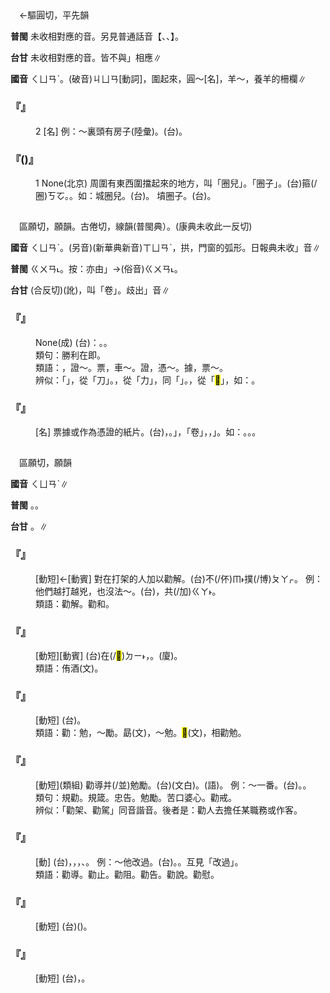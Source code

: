 
=={{ruby|圈|ㄑㄩㄢˋ}}==

　←驅圓切，平先韻{{ruby|＝|ㄑㄩㄢ}}

'''普閩''' 未收相對應的音。另見普通話音【{{ruby|圈|ㄑㄩㄢ}}、{{ruby|圈|ㄐㄩㄢ}}、{{ruby|圈|ㄐㄩㄢˋ}}】。

'''台甘''' 未收相對應的音{{ruby|。|ㄎㄨㄢˊ}}{{ruby|。|ㄎㄨㄢ}}。皆不與{{ruby|「|ㄑㄩㄢˋ}}」相應∥

'''國音''' <rt>ㄑㄩㄢˋ</rt>。(破音)<rt>ㄐㄩㄢ</rt>[動詞]，圍起來{{ruby|。|ㄑㄩㄢ}}，圓～{{ruby|。|ㄐㄩㄢˋ}}[名]，羊～，養羊的柵欄∥

    

==='''『{{ruby|圈|ㄑㄩㄢˋ}}{{ruby|兒|ㄦ}}』'''===
:2  [名] 例：～裏頭有房子(陸彙)。(台){{ruby|圍|ㄨㄧˊ}}{{ruby|仔|ㄚ}}{{ruby|內|ㄌㄞ˫}}{{ruby|有|ㄨ˫}}{{ruby|厝|ㄘㄨ˪}}。
    

==='''『{{ruby|圈|ㄑㄩㄢˋ}}({{ruby|兒|ㄦ}})』'''===
:1  None(北京) 周圍有東西圍擋起來的地方，叫「圈兒」。「圈子」。(台)箍(/圈)<rt>ㄎㆦ</rt>{{ruby|圍|ㄨㄧˊ}}{{ruby|內|ㄌㄞ˫}}。{{ruby|圍|ㄨㄧˊ}}{{ruby|仔|ㄚ}}{{ruby|內|ㄌㄞ˫}}。如：城圈兒。(台){{ruby|城|ㄒㄧㆩˊ}}{{ruby|圍|ㄨㄧˊ}}。 墳圈子。(台){{ruby|墓|ㆠㆲ˫}}{{ruby|/|ㆠㆦ˫}}{{ruby|圍|ㄨㄧˊ}}{{ruby|內|ㄌㄞ˫}}。
    

=={{ruby|券|ㄑㄩㄢˋ}}==

　區願切，願韻。古倦切，線韻(普閩典）。(康典未收此一反切)

'''國音''' <rt>ㄑㄩㄢˋ</rt>。(另音)(新華典新音)<rt>ㄒㄩㄢˋ</rt>，拱{{ruby|～|ㄒㄩㄢˋ}}，門窗的弧形。日報典未收{{ruby|「|ㄒㄩㄢˋ}}」音∥

'''普閩''' <rt>ㄍㄨㄢ˪</rt>。按：亦由{{ruby|「|ㄎㄨㄢ˪}}」→(俗音)<rt>ㄍㄨㄢ˪</rt>。

'''台甘''' {{ruby|(文)|ㄎㄨㄢ˪}}(合反切){{ruby|→|ㄍㄨㄢ˪}}(訛)，叫「卷」。歧出{{ruby|「|ㄍㆭ˪}}」音∥

    

==='''『{{ruby|勝|ㄕㄥˋ}}{{ruby|券|ㄑㄩㄢˋ}}{{ruby|在|ㄗㄞˋ}}{{ruby|握|ㄨㄛˋ}}』'''===
: None(成) (台){{ruby|是|ㄒㄧ˫}}{{ruby|講|ㄍㆲˋ}}{{ruby|→|ㄍㆲ}}：{{ruby|有|ㄨ˫}}{{ruby|勝|ㄒㄧㄥ˪}}{{ruby|利|ㄌㄧ˫}}{{ruby|取|ㄘㄨˋ}}{{ruby|勝|ㄒㄧㄥ˪}}{{ruby|丌|ㆤ}}{{ruby|把|ㄅㄚˋ}}{{ruby|握|ㄚㆶ}}。{{ruby|有|ㄨ˫}}{{ruby|勝|ㄒㄧㄥ˪}}{{ruby|算|ㄙㄨㄢ˪}}。
:類句：勝利在即。
:
:類語：{{ruby|券|ㄑㄩㄢˋ}}，證～。票，車～。證，憑～。據，票～。
:
:辨似：「{{ruby|券|ㄑㄩㄢˋ}}」，從「刀」。{{ruby|<mark>&#xf9a45;</mark>|ㄐㄩㄢˋ}}，從「力」，同「{{ruby|倦|ㄐㄩㄢˋ}}」。{{ruby|卷|ㄐㄩㄢˋ}}，從「<mark>&#xfa0e0;</mark>」，如：{{ruby|考|ㄎㄠˇ}}{{ruby|卷|ㄐㄩㄢˋ}}。
:
    

==='''『{{ruby|券|ㄑㄩㄢˋ}}』'''===
: [名] 票據或作為憑證的紙片。(台){{ruby|字|ㆢㄧ˫}}{{ruby|/|ㄌㄧ˫}}{{ruby|據|ㄍㄨ˪}}，{{ruby|單|ㄉㄨㆩ}}{{ruby|頭|ㄊㄠˊ}}。{{ruby|本|ㄅㄨㄣˋ}}{{ruby|來|ㄌㄞˊ}}{{ruby|音|ㄧㆬ}}{{ruby|「|ㄎㄨㄢ˪}}」，{{ruby|因|ㄧㄣ}}{{ruby|為|ㄨㄧ˫}}{{ruby|合|ㄍㄚㆴ}}「卷」{{ruby|字|ㆢㄧ˫}}{{ruby|/|ㄌㄧ˫}}{{ruby|形|ㄏㄧㄥˊ}}{{ruby|近|ㄍㄨㄣ˫}}{{ruby|/|ㄍㄧㄣ˫}}，{{ruby|音|ㄧㆬ}}{{ruby|遂|ㄙㄨㄧ˫}}{{ruby|混|ㄏㄨㄣ˫}}{{ruby|同|ㄉㆲˊ}}，{{ruby|變|ㄅㄧㄢ˪}}{{ruby|「|ㄍㄨㄢ˪}}{{ruby|、|ㄍㆭ˪}}」。如：{{ruby|債|ㄗㆤ˪}}{{ruby|券|ㄍㄨㄢ˪}}{{ruby|/|ㄍㆭ˪}}。{{ruby|入|ㆢㄧㆴ ͘}}{{ruby|/|ㄌㄧㆴ ͘}}{{ruby|場|ㄉㄧㆧˊ}}{{ruby|/|ㄉㄧㆫˊ}}{{ruby|券|ㄍㄨㄢ˪}}{{ruby|/|ㄍㆭ˪}}。{{ruby|愛|ㄞ˪}}{{ruby|國|ㄍㆦㆶ}}{{ruby|獎|ㄐㄧㆲˋ}}{{ruby|券|ㄍㆭ˪}}{{ruby|/|ㄍㄨㄢ˪}}。
    

=={{ruby|勸|ㄑㄩㄢˋ}}==

　區願切，願韻

'''國音''' <rt>ㄑㄩㄢˋ</rt>∥

'''普閩''' {{ruby|(文)|ㄎㄨㄢ˪}}。{{ruby|(白)|ㄎㆭ˪}}。

'''台甘''' {{ruby|(文)|ㄎㄨㄢ˪}}。{{ruby|(語)|ㄎㆭ˪}}∥

    

==='''『{{ruby|勸|ㄑㄩㄢˋ}}{{ruby|架|ㄐㄧㄚˋ}}』'''===
: [動短]←[動賓] 對在打架的人加以勸解。(台){{ruby|勸|ㄎㆭ˪}}{{ruby|人|ㄌㄤˊ}}不(/伓)<rt>ㆬ˫</rt>{{ruby|通|ㄊㄤ}}{{ruby|相|ㄒㄧㄜ}}撲(/博)<rt>ㄆㄚㆷ</rt>。 例：他們越打越兇，也沒法～。(台){{ruby|<mark>&#xffad9;</mark>|ㄧㄣ}}{{ruby|愈|ㄌㄨˋ}}{{ruby|扑|ㄆㄚㆷ}}{{ruby|愈|ㄌㄨˋ}}{{ruby|厲|ㄌㄧ˫}}{{ruby|害|ㄏㄞ˫}}，{{ruby|無|ㆠㄜˊ}}{{ruby|法|ㄏㄨㄚㆵ}}{{ruby|度|ㄉㆦ˫}}{{ruby|通|ㄊㄤ}}共(/加)<rt>ㄍㄚ˫</rt>{{ruby|取|ㄘㄨˋ}}{{ruby|和|ㄏㄜˊ}}。
:類語：勸解。勸和。
:
    

==='''『{{ruby|勸|ㄑㄩㄢˋ}}{{ruby|酒|ㄐㄧㄡˇ}}』'''===
: [動短][動賓] (台)在(/<mark>&#xf9853;</mark>)<rt>ㄉㄧ˫</rt>{{ruby|酒|ㄐㄧㄨˋ}}{{ruby|席|ㄒㄧㆤㆶ ͘}}{{ruby|上|ㄒㄧㆲ˫}}{{ruby|敬|ㄍㄧㄥ˪}}{{ruby|酒|ㄐㄧㄨˋ}}{{ruby|或|ㄏㄧㆤㆶ ͘}}{{ruby|猜|ㄘㄞ}}{{ruby|拳|ㄍㄨㄣˊ}}{{ruby|丌|ㆤ}}{{ruby|方|ㄏㆲ}}{{ruby|法|ㄏㄨㄚㆵ}}，{{ruby|罰|ㄏㄨㄚㆵ ͘}}{{ruby|酒|ㄐㄧㄨˋ}}{{ruby|代|ㄉㄞ˫}}{{ruby|勸|ㄎㄨㄢ˪}}。(廈){{ruby|嘩|ㄏㄨㄚ˫}}{{ruby|酒|ㄐㄧㄨˋ}}。
:類語：侑酒(文)。
:
    

==='''『{{ruby|勸|ㄑㄩㄢˋ}}{{ruby|降|ㄒㄧㄤˊ}}』'''===
: [動短] (台){{ruby|勸|ㄎㄨㄢ˪}}{{ruby|誘|ㄧㄨ˫}}{{ruby|投|ㄉㄠˊ}}{{ruby|降|ㄏㄤˊ}}。
:類語：勸：勉，～勵。勗(文)，～勉。<mark>&#xf9271;</mark>(文)，相勸勉。
:
    

==='''『{{ruby|勸|ㄑㄩㄢˋ}}{{ruby|勉|ㄇㄧㄢˇ}}』'''===
: [動短](類組) 勸導并(/並)勉勵。(台){{ruby|勸|ㄎㄨㄢ˪}}{{ruby|勉|ㆠㄧㄢˋ}}(文白)。{{ruby|勸|ㄎㆭ˪}}(語)。 例：～一番。(台){{ruby|做|ㄗㄨㆤ˪}}{{ruby|/|ㄗㄜ˪}}{{ruby|了|ㄌㄧㄠˋ}}{{ruby|一|ㄐㄧㆵ ͘}}{{ruby|番|ㄏㄨㄢ}}{{ruby|丌|ㆤ}}{{ruby|苦|ㄎㆦˋ}}{{ruby|勸|ㄎㆭ˪}}。{{ruby|有|ㄨ˫}}{{ruby|去|ㄎㄧ˪}}{{ruby|勸|ㄎㆭ˪}}{{ruby|伊|ㄧ}}{{ruby|一|ㄐㄧㆵ ͘}}{{ruby|擺|ㄅㄞˋ}}。
:類句：規勸。規箴。忠告。勉勵。苦口婆心。勸戒。
:
:辨似：「勸架、勸駕」同音諧音。後者是：勸人去擔任某職務或作客。
:
    

==='''『{{ruby|勸|ㄑㄩㄢˋ}}』'''===
: [動] (台){{ruby|勸|ㄎㆭ˪}}，{{ruby|用|ㄧㆲ˫}}{{ruby|/|ㄧㄥ˫}}{{ruby|話|ㄨㆤ˫}}{{ruby|開|ㄎㄨㄧ}}{{ruby|拆|ㄊㄧㄚㆷ}}{{ruby|付|ㄏㆦ˫}}{{ruby|人|ㄌㄤˊ}}{{ruby|了|ㄌㄧㄠˋ}}{{ruby|解|ㄍㄞˋ}}，{{ruby|聽|ㄊㄧㆩ}}{{ruby|入|ㄌㄧㆴ ͘}}{{ruby|/|ㆢㄧㆴ ͘}}{{ruby|耳|ㄏㆪ˫}}{{ruby|/|ㄏㄧ˫}}，{{ruby|改|ㄍㄨㆤˋ}}{{ruby|/|ㄍㄞˋ}}{{ruby|過|ㄍㄜ˪}}{{ruby|從|ㄐㄧㆲˊ}}{{ruby|善|ㄒㄧㄢ˫}}{{ruby|或|ㄏㄧㆤㆶ ͘}}{{ruby|解|ㄍㄞˋ}}{{ruby|除|ㄉㄧˊ}}{{ruby|/|ㄉㄨˊ}}{{ruby|憂|ㄧㄨ}}{{ruby|苦|ㄎㆦˋ}}、{{ruby|受|ㄒㄧㄨ˫}}{{ruby|氣|ㄎㄧ˪}}{{ruby|等|ㄉㄧㄥˋ}}。 例：～他改過。(台){{ruby|勸|ㄎㆭ˪}}{{ruby|伊|ㄧ}}{{ruby|改|ㄍㄞˋ}}{{ruby|過|ㄍㄜ˪}}。{{ruby|改|ㄍㆤˋ}}{{ruby|變|ㄅㆪ˪}}{{ruby|做|ㄗㄨㆤ˪}}{{ruby|/|ㄗㄜ˪}}{{ruby|好|ㄏㄜˋ}}{{ruby|人|ㄌㄤˊ}}。互見「改過」。
:類語：勸導。勸止。勸阻。勸告。勸說。勸慰。
:
    

==='''『{{ruby|勸|ㄑㄩㄢˋ}}{{ruby|農|ㄋㄨㄥˊ}}』'''===
: [動短] (台){{ruby|鼓|ㄍㆦˋ}}{{ruby|勵|ㄌㆤ˫}}({{ruby|獎|ㄐㄧㆲˋ}}{{ruby|勵|ㄌㆤ˫}}){{ruby|種|ㄐㄧㄥ˪}}{{ruby|田|ㄘㄢˊ}}{{ruby|耕|ㄍㄧㄥ}}{{ruby|農|ㄌㆲˊ}}。
    

==='''『{{ruby|勸|ㄑㄩㄢˋ}}{{ruby|募|ㄇㄨˋ}}』'''===
: [動短] (台){{ruby|用|ㄧㆲ˫}}{{ruby|/|ㄧㄥ˫}}{{ruby|勸|ㄎㆭ˪}}{{ruby|說|ㄙㄨㆤㆷ}}{{ruby|/|ㄙㆤㆷ}}{{ruby|勸|ㄎㄨㄢ˪}}{{ruby|誘|ㄧㄨ˫}}{{ruby|丌|ㆤ}}{{ruby|方|ㄏㆲ}}{{ruby|法|ㄏㄨㄚㆵ}}，{{ruby|請|ㄑㄧㆩˋ}}{{ruby|人|ㄌㄤˊ}}{{ruby|捐|ㄍㄨㄢ}}{{ruby|獻|ㄏㄧㄢ˪}}。
    
